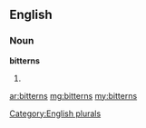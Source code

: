 ==English==

===Noun===
'''bitterns'''

# {{plural of|[[bittern]]}}

[[Category:English plurals]]

[[ar:bitterns]]
[[mg:bitterns]]
[[my:bitterns]]